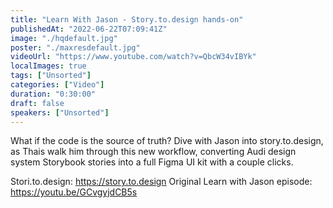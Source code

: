 ```yaml
---
title: "Learn With Jason - Story.to.design hands-on"
publishedAt: "2022-06-22T07:09:41Z"
image: "./hqdefault.jpg"
poster: "./maxresdefault.jpg"
videoUrl: "https://www.youtube.com/watch?v=QbcW34vIBYk"
localImages: true
tags: ["Unsorted"]
categories: ["Video"]
duration: "0:30:00"
draft: false
speakers: ["Unsorted"]
---
```


What if the code is the source of truth?
Dive with Jason into story.to.design, as Thais walk him through this new workflow, converting Audi design system Storybook stories into a full Figma UI kit with a couple clicks.

Stori.to.design: https://story.to.design
Original Learn with Jason episode: https://youtu.be/GCvgyjdCB5s
